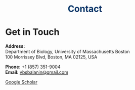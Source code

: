 <h1 style="text-align:center;color:#003366">Contact</h1>

# Get in Touch

**Address:**\
Department of Biology, University of Massachusetts Boston\
100 Morrissey Blvd, Boston, MA 02125, USA

 **Phone:** +1 (857) 351-9004\
**Email:** [vbsbalanin\@gmail.com](mailto:vbsbalanin@gmail.com)

 [Google Scholar](https://scholar.google.com/citations?hl=en&user=-_-rEs0AAAAJ)
